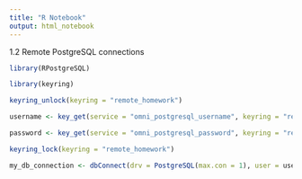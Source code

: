 ```yaml
---
title: "R Notebook"
output: html_notebook
---
```


1.2 Remote PostgreSQL connections

```r
library(RPostgreSQL)

library(keyring)

keyring_unlock(keyring = "remote_homework")

username <- key_get(service = "omni_postgresql_username", keyring = "remote_homework")

password <- key_get(service = "omni_postgresql_password", keyring = "remote_homework")

keyring_lock(keyring = "remote_homework")

my_db_connection <- dbConnect(drv = PostgreSQL(max.con = 1), user = username, password = password, dbname='cmvhbdgdk', host='34.245.37.126')

```

